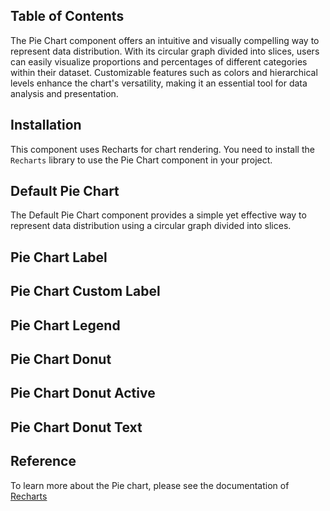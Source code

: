 
## Table of Contents

The Pie Chart component offers an intuitive and visually compelling way to represent data distribution. With its circular graph divided into slices, users can easily visualize proportions and percentages of different categories within their dataset. Customizable features such as colors and hierarchical levels enhance the chart's versatility, making it an essential tool for data analysis and presentation.

## Installation

This component uses Recharts for chart rendering. You need to install the `Recharts` library to use the Pie Chart component in your project.

<CodeHighlight code={rechartsInstall} />

## Default Pie Chart

The Default Pie Chart component provides a simple yet effective way to represent data distribution using a circular graph divided into slices.

<CodeHighlightPreview code={DefaultPieCode}>
  <DefaultPie />
</CodeHighlightPreview>

## Pie Chart Label

<CodeHighlightPreview code={PieChartWithLabelCode}>
  <PieChartWithLabel />
</CodeHighlightPreview>

## Pie Chart Custom Label

<CodeHighlightPreview code={PieChartCustomLabelCode}>
  <PieChartCustomLabel />
</CodeHighlightPreview>

## Pie Chart Legend

<CodeHighlightPreview code={PieChartLegendCode}>
  <PieChartLegend />
</CodeHighlightPreview>

## Pie Chart Donut

<CodeHighlightPreview code={PieChartDonutCode}>
  <PieChartDonut />
</CodeHighlightPreview>

## Pie Chart Donut Active

<CodeHighlightPreview code={PieChartDonutActiveCode}>
  <PieChartDonutActive />
</CodeHighlightPreview>

## Pie Chart Donut Text

<CodeHighlightPreview code={PieChartDonutTextCode}>
  <PieChartDonutText />
</CodeHighlightPreview>

## Reference

To learn more about the Pie chart, please see the documentation of [Recharts](https://recharts.org/en-US)
